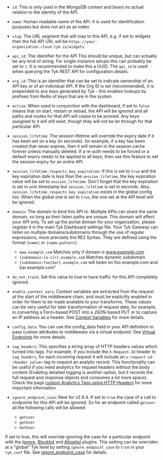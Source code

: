 ---
---


*   `id`: This is only used in the MongoDB context and bears no actual relation to the identity of the API.

*   `name`: Human readable name of the API. It is used for identification purposes but does not act as an index.

*   `slug`: The URL segment that will map to this API, e.g. if set to widgets then the full API URL will be `https://your-organization.cloud.tyk.io/widgets`.

*   `api_id`: The identifier for the API This should be unique, but can actually be any kind of string. For single-instance setups this can probably be set to `1`. It is recommended to make this a UUID. The `api_id` is used when querying the Tyk REST API for configuration details.

*   `org_id`: This is an identifier that can be set to indicate ownership of an API key or of an individual API. If the Org ID is set (recommended), it is prepended to any keys generated by Tyk - this enables lookups by prefixes from Redis of keys that are in the system.

*   `active`: When used in conjunction with the dashboard, if set to `false` means that on start, restart or reload, the API will be ignored and all paths and routes for that API will cease to be proxied. Any keys assigned to it will still exist, though they will not be let through for that particular API.

*   `session_lifetime`: The session lifetime will override the expiry date if it has been set on a key (in seconds). for example, if a key has been created that never expires, then it will remain in the session cache forever unless manually deleted. If a re-auth needs to be forced or a default expiry needs to be applied to all keys, then use this feature to set the session expiry for an entire API.

*   `session_lifetime_respects_key_expiration`: If this is set to `true` and the key expiration date is less than the `session_lifetime`, the key expiration value will be set to `session_lifetime`. Don't forget that the key expiration is set in unix timestamp but `session_lifetime` is set in seconds. Also, `session_lifetime_respects_key_expiration` exists in the global config too. When the global one is set to `true`, the one set at the API level will be ignored.

* `domain`: The domain to bind this API to. Multiple APIs can share the same domain, so long as their listen paths are unique.
This domain will affect your API only. To set up the portal domain for your organization, please register it in the main Tyk Dashboard settings file. 
Your Tyk Gateway can listen on multiple domains/subdomains through the use of regular expressions, more precisely the RE2 Syntax. They are defined using the format `{name}` or `{name:pattern}`. 
  * `www.example.com` Matches only if domain is www.example.com
  * `{subdomain:[a-z]+}.example.com` Matches dynamic subdomain
  * `{subdomain:foo|bar}.example.com` will listen on foo.example.com and bar.example.com"

* `do_not_track`: Set this value to true to have traffic for this API completely ignored.

* `enable_context_vars`: Context variables are extracted from the request at the start of the middleware chain, and must be explicitly enabled in order for them to be made available to your transforms. These values can be very useful for later transformation of request data, for example, in converting a Form-based POST into a JSON-based PUT or to capture an IP address as a header. See [Context Variables](/context-variables) for more details.

* `config_data`: You can use the config_data field in your API definition to pass custom attributes to middleware via a virtual endpoint. See [Virtual Endpoints](/advanced-configuration/compose-apis/virtual-endpoints) for more details.

* `tag_headers`: This specifies a string array of HTTP headers values which turned into tags. For example, if you include the `X-Request-ID` header to `tag_headers`, for each incoming request it will include an `x-request-id-<header_value>` tag to request an analytic record. This functionality can be useful if you need analytics for request headers without the body content (Enabling detailed logging is another option, but it records the full request and response objects and consumes a lot more space). Check the page [custom Analytics Tags using HTTP Headers](/tyk-apis/tyk-gateway-api/api-definition-objects/custom-analytics) for more important information.

* `ignore_endpoint_case`: New for v2.9.4. If set to `true` the case of a call to endpoints for this API will be ignored. So for an endpoint called `getuser` all the following calls will be allowed:
 
  * `getuser`
  * `getUser`
  * `GetUser`

If set to true, this will override ignoring the case for a particular endpoint with the [Ignore](/advanced-configuration/transform-traffic/endpoint-designer#ignore), [Blocklist](/advanced-configuration/transform-traffic/endpoint-designer#blocklist) and [Allowlist](/advanced-configuration/transform-traffic/endpoint-designer#allowlist) plugins. This setting can be overriden at a "global" Tyk level by setting `ignore_endpoint_case` to `true` in your `tyk.conf` file. See [ignore_endpoint_case](/tyk-oss-gateway/configuration#ignore_endpoint_case) for details.
